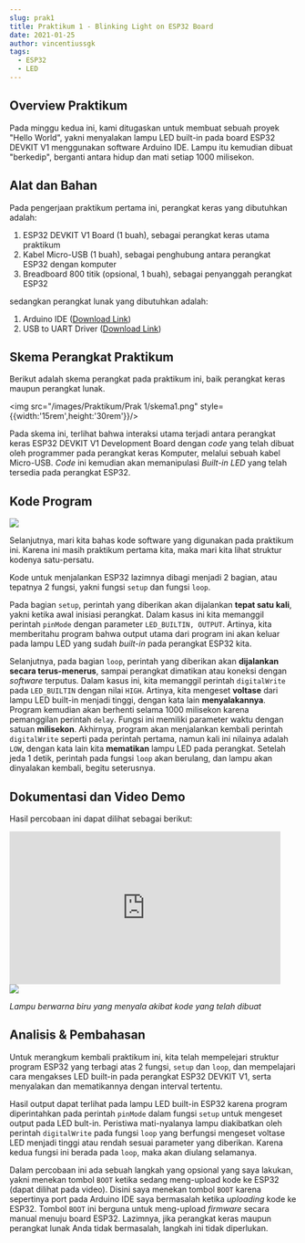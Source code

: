 ```yaml
---
slug: prak1
title: Praktikum 1 - Blinking Light on ESP32 Board
date: 2021-01-25
author: vincentiussgk
tags:
  - ESP32
  - LED
---
```


## Overview Praktikum

Pada minggu kedua ini, kami ditugaskan untuk membuat sebuah proyek "Hello World", yakni menyalakan lampu LED built-in pada board ESP32 DEVKIT V1 menggunakan software
Arduino IDE. Lampu itu kemudian dibuat "berkedip", berganti antara hidup dan mati setiap 1000 milisekon. 

## Alat dan Bahan

Pada pengerjaan praktikum pertama ini, perangkat keras yang dibutuhkan adalah:

1. ESP32 DEVKIT V1 Board (1 buah), sebagai perangkat keras utama praktikum
2. Kabel Micro-USB (1 buah), sebagai penghubung antara perangkat ESP32 dengan komputer
3. Breadboard 800 titik (opsional, 1 buah), sebagai penyanggah perangkat ESP32

sedangkan perangkat lunak yang dibutuhkan adalah:

1. Arduino IDE ([Download Link](https://www.arduino.cc/en/software))
2. USB to UART Driver ([Download Link](https://www.silabs.com/developers/usb-to-uart-bridge-vcp-drivers))

## Skema Perangkat Praktikum

Berikut adalah skema perangkat pada praktikum ini, baik perangkat keras maupun perangkat lunak.

<img src="/images/Praktikum/Prak 1/skema1.png" style={{width:'15rem',height:'30rem'}}/>

Pada skema ini, terlihat bahwa interaksi utama terjadi antara perangkat keras ESP32 DEVKIT V1 Development Board dengan *code* yang telah 
dibuat oleh programmer pada perangkat keras Komputer, melalui sebuah kabel Micro-USB. *Code* ini kemudian akan memanipulasi 
*Built-in LED* yang telah tersedia pada perangkat ESP32.

## Kode Program

<img src="/images/Praktikum/Prak 1/Code_1.PNG"/>

Selanjutnya, mari kita bahas kode software yang digunakan pada praktikum ini. 
Karena ini masih praktikum pertama kita, maka mari kita lihat struktur kodenya satu-persatu.

Kode untuk menjalankan ESP32 lazimnya dibagi menjadi 2 bagian, atau tepatnya 2 fungsi, yakni fungsi ``setup`` dan fungsi ``loop``.

Pada bagian ``setup``, perintah yang diberikan akan dijalankan **tepat satu kali**, yakni ketika awal inisiasi perangkat. Dalam kasus ini
kita memanggil perintah ``pinMode`` dengan parameter ``LED_BUILTIN, OUTPUT``. Artinya, kita memberitahu program bahwa output utama dari program ini
akan keluar pada lampu LED yang sudah *built-in* pada perangkat ESP32 kita.

Selanjutnya, pada bagian ``loop``, perintah yang diberikan akan **dijalankan secara terus-menerus**, sampai perangkat dimatikan atau koneksi dengan *software* terputus.
Dalam kasus ini, kita memanggil perintah ``digitalWrite`` pada ``LED_BUILTIN`` dengan nilai ``HIGH``. Artinya, kita mengeset **voltase** dari lampu
LED built-in menjadi tinggi, dengan kata lain **menyalakannya**. Program kemudian akan berhenti selama 1000 milisekon karena pemanggilan perintah ``delay``.
Fungsi ini memiliki parameter waktu dengan satuan **milisekon**. Akhirnya, program akan menjalankan kembali perintah ``digitalWrite`` seperti pada 
perintah pertama, namun kali ini nilainya adalah ``LOW``, dengan kata lain kita **mematikan** lampu LED pada perangkat. Setelah jeda 1 detik, perintah pada
fungsi ``loop`` akan berulang, dan lampu akan dinyalakan kembali, begitu seterusnya.

## Dokumentasi dan Video Demo

Hasil percobaan ini dapat dilihat sebagai berikut:

<iframe width="476" height="267.75" src="https://www.youtube.com/embed/gsftULYAgGw" frameborder="0" allow="accelerometer; autoplay; clipboard-write; encrypted-media; gyroscope; picture-in-picture" allowFullScreen></iframe>
<br/>
<img src="/images/Praktikum/Prak 1/hasil1.jpg" style={{width:'15rem',height:'26.65625rem'}}/>

*Lampu berwarna biru yang menyala akibat kode yang telah dibuat*

## Analisis & Pembahasan

Untuk merangkum kembali praktikum ini, kita telah mempelejari struktur program ESP32 yang terbagi atas 2 fungsi, ``setup`` dan ``loop``, dan mempelajari
cara mengakses LED built-in pada perangkat ESP32 DEVKIT V1, serta menyalakan dan mematikannya dengan interval tertentu. 

Hasil output dapat terlihat pada lampu LED built-in ESP32 karena program diperintahkan pada perintah ``pinMode`` dalam fungsi ``setup`` 
untuk mengeset output pada LED bult-in. Peristiwa mati-nyalanya lampu diakibatkan oleh perintah ``digitalWrite`` pada fungsi ``loop`` 
yang berfungsi mengeset voltase LED menjadi tinggi atau rendah sesuai parameter yang diberikan. Karena kedua fungsi ini berada pada ``loop``,
 maka akan diulang selamanya.

Dalam percobaan ini ada sebuah langkah yang opsional yang saya lakukan, yakni menekan tombol ``BOOT`` ketika sedang meng-upload kode ke ESP32 (dapat dilihat pada
video). Disini saya menekan tombol ``BOOT`` karena sepertinya port pada Arduino IDE saya bermasalah ketika *uploading* kode ke ESP32. 
Tombol ``BOOT`` ini berguna untuk meng-upload *firmware* secara manual menuju board ESP32. Lazimnya, jika perangkat keras maupun 
perangkat lunak Anda tidak bermasalah, langkah ini tidak diperlukan.